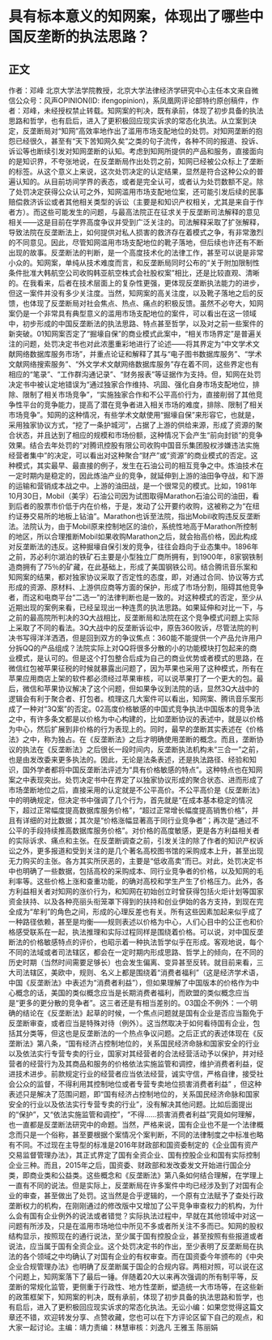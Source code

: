 # 具有标本意义的知网案，体现出了哪些中国反垄断的执法思路？
## 正文
作者：邓峰 北京大学法学院教授，北京大学法律经济学研究中心主任本文来自微信公众号：风声OPINION(ID: ifengopinion)，系凤凰网评论部特约原创稿件，作者：邓峰，未经授权禁止转载。知网案的判决，既有承前，体现了初步具备的执法思路和哲学，也有启后，进入了更积极回应现实诉求的常态化执法。从立案到决定，反垄断局对“知网”高效率地作出了滥用市场支配地位的处罚。对知网垄断的抱怨已经很久，甚至有“天下苦知网久矣”之类的句子流传，各种不同的报道、投诉、诉讼等也断续引发对知网垄断的认知。考虑到知网所提供的产品和服务，直接面向的是知识界，不夸张地说，在反垄断局作出处罚之前，知网已经被公众标上了垄断的标签。从这个意义上来说，这次处罚决定的认定结果，显然是符合这种公众的普遍认知的。从目前坊间学界的表态，或者是完全认可，或者认为处罚数额不足。除了处罚决定获得公众认可之外，知网滥用市场支配地位案，还可能引发后续的民事赔偿救济诉讼或者其他相关类型的诉讼（主要是和知识产权相关，尤其是来自于作者方）。而这些可能发生的问题，与最高法院正在征求关于反垄断司法解释的意见相关——这是目前在学界高度争议并受到广泛关注的。司法解释采取了扩张解释，导致法院在反垄断法上，如何提供对私人损害的救济存在着模式之争，有非常激烈的不同意见。因此，尽管知网滥用市场支配地位的靴子落地，但后续也许还有不断出现的故事。反垄断法的判断，是一个高度技术化的法律工作，甚至可以说是非常小众的。知网案，单纯从技术难度而言，和反垄断局同时公布的“关于附加限制性条件批准大韩航空公司收购韩亚航空株式会社股权案”相比，还是比较直观、清晰的。在我看来，后者在技术层面上的复杂性更强，更体现反垄断执法能力的进步，但这一案件并没有多少关注度。当然，知网案的高关注度，以及靴子落地之后的反馈，也体现了反垄断局对社会焦点、热点、痛点的积极反馈。虽然不必夸大，知网案仍是一个非常具有典型意义的滥用市场支配地位的案件，可以看出在这一领域中，初步形成的中国反垄断法的执法思路、特点甚至哲学，以及对之前一些案件的新突破。01知网案否定了“掘壕自保”的商业模式此案中，“相关市场界定”是普遍关注的问题，处罚决定书也对此浓墨重彩地进行了论述——将其界定为“中文学术文献网络数据库服务市场”，并重点论证和解释了其与“电子图书数据库服务”、“学术文献网络搜索服务”、“外文学术文献网络数据库服务”存在着不同，这些界定也有相应的“笔录”、“工作群沟通记录”、“财务报表”等证据作为支持。但，知网在处罚决定书中被认定地错误为“通过独家合作维持、巩固、强化自身市场支配地位，排除、限制了相关市场竞争”，“实施独家合作和不公平高价行为，直接削弱了其他竞争性平台的竞争能力，提高了潜在竞争者进入相关市场的难度，排除、限制了相关市场竞争”。知网的这种情况，有些学术文献使用“掘壕自保”来形容它，也就是，采用独家协议方式，“挖了一条护城河”，占据了上游的供给来源，形成了资源的聚合状态，并且达到了相应的规模和市场份额，这种情况下会产生“前向封锁”的竞争效果。结合去年处罚的“对腾讯控股有限公司收购中国音乐集团股权涉嫌违法实施经营者集中”的决定，可以看出对这种聚合“财产”或“资源”的商业模式的否定。这种模式，其实最早、最直接的例子，发生在石油公司的相互竞争之中。炼油技术在一定时期内是稳定的，因此炼油产业的竞争，就延伸到上游的油田争夺战，和下游的运输和营销成本战之中。上游的油田战，是一个很常见的模式。比如，1981年10月30日，Mobil（美孚）石油公司因为试图取得Marathon石油公司的油田，看到后者的股票市价低于内在价格，于是，发动了公开要约收购，这被称之为“在纽约证券交易所的地板上钻油”。Marathon也诉至法院，指出Mobil收购违反反垄断法。法院认为，由于Mobil原来控制地区的油价，系统性地高于Marathon所控制的地区，所以合理推断Mobil如果收购Marathon之后，就会抬高价格，因此构成对反垄断法的违反。这种掘壕自保引发的竞争，往往会趋向于业态集中。1896年之前，苏必利尔湖泊的铁矿石主要是小型独立厂商所拥有，到1900年，8家钢铁制造商拥有了75％的矿藏，在此基础上，形成了美国钢铁公司。结合腾讯音乐案和知网案的结果，都对独家协议采取了否定性的态度，即，对通过合同、协议等方式形成的资源、原材料、上游供应商等方面的保护，形成了市场分割，阻碍其他竞争者，而这和电商平台“二选一”的法律判断也是一致的。对这种模式的否定，至少从近期出现的案例来看，已经呈现出一种连贯的执法思路。如果延伸和对比一下，与之前的最高院所判决的3Q大战相比，反垄断局和法院在这个竞争模式问题上实际上采取了不同的看法。3Q大战中的反垄断诉讼中，原告360败诉，尽管法院的判决书写得洋洋洒洒，但是回到双方的争议焦点：360能不能提供一个产品允许用户分拆QQ的产品组成？法院实际上对QQ将很多分散的小的功能模块打包起来的商业模式，是认可的。但是这个打包整合后成为自己的商业优势或者模式的思路，在微信红包被苹果征税的时候就暴露出问题了，因为苹果也采用了这种模式，所有在苹果应用商店上架的软件都必须经过苹果审核，可以说苹果打了一个更大的包。最后，微信和苹果协议解决了这个问题，但如果争议到法院的话，显然3Q大战中的逻辑会有利于聚合者、打包者。梳理这几大案件可以看出，知网案、腾讯音乐案形成了一种对“3Q案”的否定。02高度价格敏感的中国式竞争执法中国版本的竞争法之中，有许多条文都是以价格为中心构建的，比如垄断协议的表述中，就是以价格为中心，然后扩展到非价格的行为表现上的。同时，最早的垄断其实表述在《价格法》之中，称为独占。在《反垄断法》之后才明确使用垄断的概念。而且，垄断协议的执法在《反垄断法》之后很长一段时间内，反垄断执法机构未“三合一”之前，也是由发改委来更多执法的。因此，无论是法条表述，还是执法路径、经验和知识，国外学者都将中国反垄断法评述为“具有价格敏感的特点”。这种特点也在知网案之中表现突出。处罚决定书中在界定了以独家协议形成的聚合状态、进而形成了市场垄断地位之后，直接采用的认定就是不公平高价。不公平高价是《反垄断法》中的明确规定，但决定书中强调了几个行为，首先就是“在成本基本稳定的情况下，超过正常幅度提高数据库服务价格”，“超过正常增长幅度提高销售价格”，并且有详细的对比数据；其次是“价格涨幅显著高于同行业竞争者”；再次是“通过不公平的手段持续推高数据库服务价格”。对价格的高度敏感，更是各方利益相关者的实际诉求、痛点和主张。在反垄断调查之前，引发关注的除了作者的知识产权诉讼之外，更多报道和受到关注的是几个著名高校图书馆的采购成本上升，甚至出现无力购买的主张。各方其实所厌恶的，主要是“低收高卖”而已。对此，处罚决定书中也明确了一些数据，包括高校的采购成本、同行业竞争者的价格，以及知网的毛利率等。这些价格上涨和查重功能，的确对高校和学生产生了价格压力。此外，各方利益相关者对知网的涨价行为，和知网在初始创立时曾获得包括火炬计划等国家资金扶持、以及各种亮丽头衔笼罩下得到的扶持和创业伊始的各方支持，到现在完全成为“牟利”的角色之间，形成的心理反差也有关。所有这些因素加起来似乎成了一种路径依赖，甚至是均衡——规则表述以价格为中心，人们心目中的公正也和价格感受联系在一起，执法推理和实际过程同样是围绕着价格。可以说，对中国反垄断法的价格敏感特点的评价，也昭示着一种执法哲学似乎在形成。客观地说，每个不同的法域或者司法辖区，都会在一定时期内形成思路、哲学上的倾向，在不同的历史时期（当然时间需要足够长）也会发生偏离、变异甚至反转。就目前来看，三大司法辖区，美欧中，规则、名义上都是围绕着“消费者福利”（这是经济学术语，中国《反垄断法》中表述为“消费者利益”），但如果理解了中国版本的价格作为中心概念的话，美国的类似概念应当是长期消费者福利，而欧盟的类似概念应当是“更多的更分散的竞争者”。这三者还是有相当差别的。03国企不例外：一个明确的结论在《反垄断法》起草的时候，一个焦点问题就是国有企业是否应当豁免于反垄断审查，或者应当是特殊对待（例外）。这当然取决于如何看待国有企业，包括其分类等，但这也是反垄断法的一个热点争议问题。之后正式的表述体现在《反垄断法》第八条，“国有经济占控制地位的，关系国民经济命脉和国家安全的行业以及依法实行专营专卖的行业，国家对其经营者的合法经营活动予以保护，并对经营者的经营行为及其商品和服务的价格依法实施监管和调控，维护消费者利益，促进技术进步。前款规定行业的经营者应当依法经营，诚实守信，严格自律，接受社会公众的监督，不得利用其控制地位或者专营专卖地位损害消费者利益” ，但这种表述只是解决了范围问题，即“国有经济占控制地位的，关系国民经济命脉和国家安全的行业以及依法实行专营专卖的行业”，没有解决其他问题。比如后面提出的“保护”，又“依法实施监管和调控”，“不得……损害消费者利益”究竟如何理解，也一直都是反垄断法研究中的命题。当然，严格来说，国有企业也不是一个法律概念而只是一个俗称，甚至要根据个案情况个案判断，不同的法律制度之中标准也略有不同。不过现在主导型的标准是2016年财政部和国资委制定的《企业国有资产交易监督管理办法》，其正式界定了国有全资企业、国有控股企业和国有实际控制企业三种。而且，2015年之后，国资委、财政部和发改委发文开始进行国企分类，即商业类和公益类。这些概念和《反垄断法》第八条如何结合理解，在学理上一直有不同的说法。但是实际上，反垄断局在许多案件中均已经涉及到了对国有企业的审查，甚至做出了处罚。这当然是合乎逻辑的，一个原有立法赋予了查处行政垄断权力的机构，在刚刚通过的修改版中又增加了公平竞争审查权力的机构，为什么会有国有企业例外的说法或者错觉？实际执法过程中，早就在其他领域中对这一问题有所涉及，只是在滥用市场地位中所见不多或者所关注不多而已。知网的股权结构显示，按照现在的通行说法，至少属于国有控股企业，甚至按照有些报道或者说法，应当属于国有全资企业。这个处罚决定书的作出，至少表明了反垄断局在执法的各个领域之中均确认了对国有企业的有权审查。而在国资委今年颁布的《中央企业合规管理办法》也明确了反垄断属于国企的合规内容。两相对照，可以说在这个问题上，知网案落下了最后一锤。伴随着20大以来再次强调的所有制平等，反垄断的常规化监管，更侧重于行政性、地方性垄断，塑造统一大市场等，在这些新的政策框架下，知网案的判决，既有承前，体现了初步具备的执法思路和哲学，也有启后，进入了更积极回应现实诉求的常态化执法。无讼小编：如果您觉得这篇文章还不错，欢迎转发分享、点赞收藏，您也可以在下方评论区留下自己的观点，和大家一起讨论。主编：靖力责编：林慧审核：刘逸凡 王雅玉 陈丽娟 